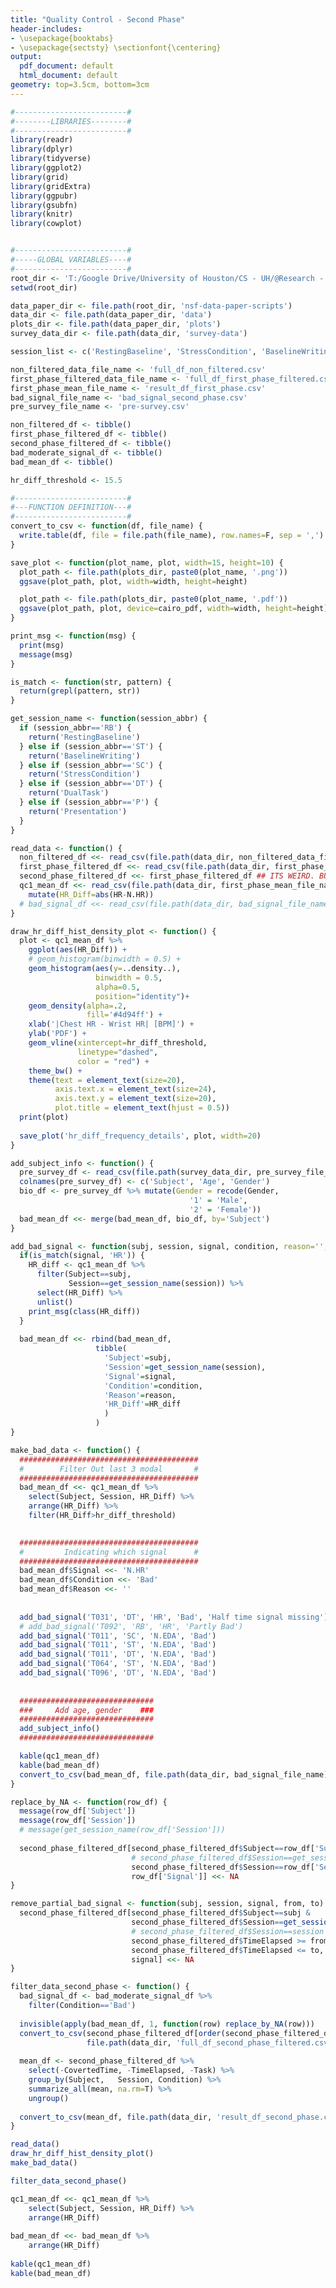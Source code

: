 ```yaml
---
title: "Quality Control - Second Phase"
header-includes:
- \usepackage{booktabs}
- \usepackage{sectsty} \sectionfont{\centering}
output:
  pdf_document: default
  html_document: default
geometry: top=3.5cm, bottom=3cm
---
```




```r
#-------------------------#
#--------LIBRARIES--------#
#-------------------------#
library(readr)
library(dplyr)
library(tidyverse)
library(ggplot2)
library(grid)
library(gridExtra)
library(ggpubr) 
library(gsubfn)
library(knitr)
library(cowplot)


#-------------------------#
#-----GLOBAL VARIABLES----#
#-------------------------#
root_dir <- 'T:/Google Drive/University of Houston/CS - UH/@Research - CPL/@Projects/NsfStressDataCuration'
setwd(root_dir)

data_paper_dir <- file.path(root_dir, 'nsf-data-paper-scripts')
data_dir <- file.path(data_paper_dir, 'data')
plots_dir <- file.path(data_paper_dir, 'plots')
survey_data_dir <- file.path(data_dir, 'survey-data')

session_list <- c('RestingBaseline', 'StressCondition', 'BaselineWriting', 'DualTask', 'Presentation')

non_filtered_data_file_name <- 'full_df_non_filtered.csv'
first_phase_filtered_data_file_name <- 'full_df_first_phase_filtered.csv'
first_phase_mean_file_name <- 'result_df_first_phase.csv'
bad_signal_file_name <- 'bad_signal_second_phase.csv'
pre_survey_file_name <- 'pre-survey.csv'

non_filtered_df <- tibble()
first_phase_filtered_df <- tibble()
second_phase_filtered_df <- tibble()
bad_moderate_signal_df <- tibble()
bad_mean_df <- tibble()

hr_diff_threshold <- 15.5

#-------------------------#
#---FUNCTION DEFINITION---#
#-------------------------#
convert_to_csv <- function(df, file_name) {
  write.table(df, file = file.path(file_name), row.names=F, sep = ',')
}

save_plot <- function(plot_name, plot, width=15, height=10) {
  plot_path <- file.path(plots_dir, paste0(plot_name, '.png'))
  ggsave(plot_path, plot, width=width, height=height)

  plot_path <- file.path(plots_dir, paste0(plot_name, '.pdf'))
  ggsave(plot_path, plot, device=cairo_pdf, width=width, height=height)
}

print_msg <- function(msg) {
  print(msg)
  message(msg)
}

is_match <- function(str, pattern) { 
  return(grepl(pattern, str)) 
}

get_session_name <- function(session_abbr) {
  if (session_abbr=='RB') {
    return('RestingBaseline')
  } else if (session_abbr=='ST') {
    return('BaselineWriting')
  } else if (session_abbr=='SC') {
    return('StressCondition')
  } else if (session_abbr=='DT') {
    return('DualTask')
  } else if (session_abbr=='P') {
    return('Presentation')
  }
}

read_data <- function() {
  non_filtered_df <<- read_csv(file.path(data_dir, non_filtered_data_file_name))
  first_phase_filtered_df <<- read_csv(file.path(data_dir, first_phase_filtered_data_file_name))
  second_phase_filtered_df <<- first_phase_filtered_df ## ITS WEIRD. BUT WE WILL MODIFY THIS DF ONLY
  qc1_mean_df <<- read_csv(file.path(data_dir, first_phase_mean_file_name)) %>% 
    mutate(HR_Diff=abs(HR-N.HR))
  # bad_signal_df <<- read_csv(file.path(data_dir, bad_signal_file_name))
}

draw_hr_diff_hist_density_plot <- function() {
  plot <- qc1_mean_df %>% 
    ggplot(aes(HR_Diff)) +
    # geom_histogram(binwidth = 0.5) +
    geom_histogram(aes(y=..density..),
                   binwidth = 0.5,
                   alpha=0.5,
                   position="identity")+
    geom_density(alpha=.2,
                 fill='#4d94ff') +
    xlab('|Chest HR - Wrist HR| [BPM]') +
    ylab('PDF') +
    geom_vline(xintercept=hr_diff_threshold, 
               linetype="dashed", 
               color = "red") +
    theme_bw() +
    theme(text = element_text(size=20),
          axis.text.x = element_text(size=24),
          axis.text.y = element_text(size=20),
          plot.title = element_text(hjust = 0.5))
  print(plot)
  
  save_plot('hr_diff_frequency_details', plot, width=20)
}

add_subject_info <- function() {
  pre_survey_df <- read_csv(file.path(survey_data_dir, pre_survey_file_name))[, c(22:24)]
  colnames(pre_survey_df) <- c('Subject', 'Age', 'Gender')
  bio_df <- pre_survey_df %>% mutate(Gender = recode(Gender,
                                        '1' = 'Male',
                                        '2' = 'Female'))
  bad_mean_df <<- merge(bad_mean_df, bio_df, by='Subject')
}

add_bad_signal <- function(subj, session, signal, condition, reason='', HR_diff='NA') {
  if(is_match(signal, 'HR')) {
    HR_diff <- qc1_mean_df %>%
      filter(Subject==subj,
             Session==get_session_name(session)) %>%
      select(HR_Diff) %>%
      unlist()
    print_msg(class(HR_diff))
  }
  
  bad_mean_df <<- rbind(bad_mean_df,
                   tibble(
                     'Subject'=subj,
                     'Session'=get_session_name(session),
                     'Signal'=signal,
                     'Condition'=condition,
                     'Reason'=reason,
                     'HR_Diff'=HR_diff
                     )
                   )
}

make_bad_data <- function() {
  ########################################
  #        Filter Out last 3 modal       #
  ########################################
  bad_mean_df <<- qc1_mean_df %>% 
    select(Subject, Session, HR_Diff) %>% 
    arrange(HR_Diff) %>% 
    filter(HR_Diff>hr_diff_threshold)

  
  ########################################
  #         Indicating which signal      #
  ########################################
  bad_mean_df$Signal <<- 'N.HR'
  bad_mean_df$Condition <<- 'Bad'
  bad_mean_df$Reason <<- ''
  
  
  add_bad_signal('T031', 'DT', 'HR', 'Bad', 'Half time signal missing')
  # add_bad_signal('T092', 'RB', 'HR', 'Partly Bad')
  add_bad_signal('T011', 'SC', 'N.EDA', 'Bad')
  add_bad_signal('T011', 'ST', 'N.EDA', 'Bad')
  add_bad_signal('T011', 'DT', 'N.EDA', 'Bad')
  add_bad_signal('T064', 'ST', 'N.EDA', 'Bad')
  add_bad_signal('T096', 'DT', 'N.EDA', 'Bad')
  
  
  ##############################
  ###     Add age, gender    ###
  ##############################
  add_subject_info()
  ##############################

  kable(qc1_mean_df)
  kable(bad_mean_df)
  convert_to_csv(bad_mean_df, file.path(data_dir, bad_signal_file_name))
}

replace_by_NA <- function(row_df) {
  message(row_df['Subject'])
  message(row_df['Session'])
  # message(get_session_name(row_df['Session']))
             
  second_phase_filtered_df[second_phase_filtered_df$Subject==row_df['Subject'] &
                           # second_phase_filtered_df$Session==get_session_name(row_df['Session']),
                           second_phase_filtered_df$Session==row_df['Session'],
                           row_df['Signal']] <<- NA
}

remove_partial_bad_signal <- function(subj, session, signal, from, to) {
  second_phase_filtered_df[second_phase_filtered_df$Subject==subj &
                           second_phase_filtered_df$Session==get_session_name(session) &
                           # second_phase_filtered_df$Session==session &
                           second_phase_filtered_df$TimeElapsed >= from &
                           second_phase_filtered_df$TimeElapsed <= to,
                           signal] <<- NA
}

filter_data_second_phase <- function() {
  bad_signal_df <- bad_moderate_signal_df %>%
    filter(Condition=='Bad')
  
  invisible(apply(bad_mean_df, 1, function(row) replace_by_NA(row)))
  convert_to_csv(second_phase_filtered_df[order(second_phase_filtered_df$Subject),], 
                 file.path(data_dir, 'full_df_second_phase_filtered.csv'))
  
  mean_df <- second_phase_filtered_df %>% 
    select(-CovertedTime, -TimeElapsed, -Task) %>% 
    group_by(Subject,	Session, Condition) %>% 
    summarize_all(mean, na.rm=T) %>% 
    ungroup()
  
  convert_to_csv(mean_df, file.path(data_dir, 'result_df_second_phase.csv'))
}
```


```r
read_data()
draw_hr_diff_hist_density_plot()
make_bad_data()
```


```r
filter_data_second_phase()
```

```r
qc1_mean_df <<- qc1_mean_df %>% 
    select(Subject, Session, HR_Diff) %>% 
    arrange(HR_Diff)  
 
bad_mean_df <<- bad_mean_df %>% 
    arrange(HR_Diff) 
  
kable(qc1_mean_df)
kable(bad_mean_df)
```